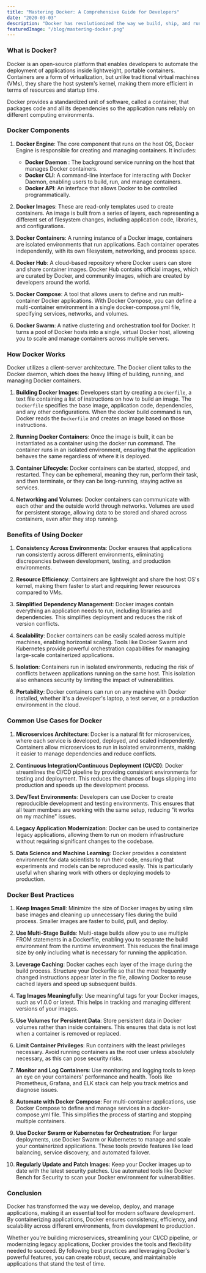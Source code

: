 ```yaml
---
title: "Mastering Docker: A Comprehensive Guide for Developers"
date: "2020-03-03"
description: "Docker has revolutionized the way we build, ship, and run applications. It simplifies software development by creating isolated environments, known as containers, that bundle an application and its dependencies together. This ensures consistency across multiple environments and reduces the 'it works on my machine' problem. In this article, we'll dive deep into Docker, exploring its architecture, benefits, common use cases, and best practices."
featuredImage: "/blog/mastering-docker.png"
---
```


### What is Docker?

Docker is an open-source platform that enables developers to automate the deployment of applications inside lightweight, portable containers. Containers are a form of virtualization, but unlike traditional virtual machines (VMs), they share the host system's kernel, making them more efficient in terms of resources and startup time.

Docker provides a standardized unit of software, called a container, that packages code and all its dependencies so the application runs reliably on different computing environments.

### Docker Components

1. **Docker Engine**: The core component that runs on the host OS, Docker Engine is responsible for creating and managing containers. It includes:

   - **Docker Daemon** : The background service running on the host that manages Docker containers.
   - **Docker CLI**: A command-line interface for interacting with Docker Daemon, enabling users to build, run, and manage containers.
   - **Docker API**: An interface that allows Docker to be controlled programmatically.

2. **Docker Images**: These are read-only templates used to create containers. An image is built from a series of layers, each representing a different set of filesystem changes, including application code, libraries, and configurations.

3. **Docker Containers**: A running instance of a Docker image, containers are isolated environments that run applications. Each container operates independently, with its own filesystem, networking, and process space.

4. **Docker Hub**: A cloud-based repository where Docker users can store and share container images. Docker Hub contains official images, which are curated by Docker, and community images, which are created by developers around the world.

5. **Docker Compose**: A tool that allows users to define and run multi-container Docker applications. With Docker Compose, you can define a multi-container environment in a single docker-compose.yml file, specifying services, networks, and volumes.

6. **Docker Swarm**: A native clustering and orchestration tool for Docker. It turns a pool of Docker hosts into a single, virtual Docker host, allowing you to scale and manage containers across multiple servers.

### How Docker Works

Docker utilizes a client-server architecture. The Docker client talks to the Docker daemon, which does the heavy lifting of building, running, and managing Docker containers.

1. **Building Docker Images**: Developers start by creating a `Dockerfile`, a text file containing a list of instructions on how to build an image. The `Dockerfile` specifies the base image, application code, dependencies, and any other configurations. When the docker build command is run, Docker reads the `Dockerfile` and creates an image based on those instructions.

2. **Running Docker Containers**: Once the image is built, it can be instantiated as a container using the docker run command. The container runs in an isolated environment, ensuring that the application behaves the same regardless of where it is deployed.

3. **Container Lifecycle**: Docker containers can be started, stopped, and restarted. They can be ephemeral, meaning they run, perform their task, and then terminate, or they can be long-running, staying active as services.

4. **Networking and Volumes**: Docker containers can communicate with each other and the outside world through networks. Volumes are used for persistent storage, allowing data to be stored and shared across containers, even after they stop running.

### Benefits of Using Docker

1. **Consistency Across Environments**: Docker ensures that applications run consistently across different environments, eliminating discrepancies between development, testing, and production environments.

2. **Resource Efficiency**: Containers are lightweight and share the host OS's kernel, making them faster to start and requiring fewer resources compared to VMs.

3. **Simplified Dependency Management**: Docker images contain everything an application needs to run, including libraries and dependencies. This simplifies deployment and reduces the risk of version conflicts.

4. **Scalability**: Docker containers can be easily scaled across multiple machines, enabling horizontal scaling. Tools like Docker Swarm and Kubernetes provide powerful orchestration capabilities for managing large-scale containerized applications.

5. **Isolation**: Containers run in isolated environments, reducing the risk of conflicts between applications running on the same host. This isolation also enhances security by limiting the impact of vulnerabilities.

6. **Portability**: Docker containers can run on any machine with Docker installed, whether it's a developer's laptop, a test server, or a production environment in the cloud.

### Common Use Cases for Docker

1. **Microservices Architecture**: Docker is a natural fit for microservices, where each service is developed, deployed, and scaled independently. Containers allow microservices to run in isolated environments, making it easier to manage dependencies and reduce conflicts.

2. **Continuous Integration/Continuous Deployment (CI/CD)**: Docker streamlines the CI/CD pipeline by providing consistent environments for testing and deployment. This reduces the chances of bugs slipping into production and speeds up the development process.

3. **Dev/Test Environments**: Developers can use Docker to create reproducible development and testing environments. This ensures that all team members are working with the same setup, reducing "it works on my machine" issues.

4. **Legacy Application Modernization**: Docker can be used to containerize legacy applications, allowing them to run on modern infrastructure without requiring significant changes to the codebase.

5. **Data Science and Machine Learning**: Docker provides a consistent environment for data scientists to run their code, ensuring that experiments and models can be reproduced easily. This is particularly useful when sharing work with others or deploying models to production.

### Docker Best Practices

1. **Keep Images Small**: Minimize the size of Docker images by using slim base images and cleaning up unnecessary files during the build process. Smaller images are faster to build, pull, and deploy.

2. **Use Multi-Stage Builds**: Multi-stage builds allow you to use multiple FROM statements in a Dockerfile, enabling you to separate the build environment from the runtime environment. This reduces the final image size by only including what is necessary for running the application.

3. **Leverage Caching**: Docker caches each layer of the image during the build process. Structure your Dockerfile so that the most frequently changed instructions appear later in the file, allowing Docker to reuse cached layers and speed up subsequent builds.

4. **Tag Images Meaningfully**: Use meaningful tags for your Docker images, such as v1.0.0 or latest. This helps in tracking and managing different versions of your images.

5. **Use Volumes for Persistent Data**: Store persistent data in Docker volumes rather than inside containers. This ensures that data is not lost when a container is removed or replaced.

6. **Limit Container Privileges**: Run containers with the least privileges necessary. Avoid running containers as the root user unless absolutely necessary, as this can pose security risks.

7. **Monitor and Log Containers**: Use monitoring and logging tools to keep an eye on your containers' performance and health. Tools like Prometheus, Grafana, and ELK stack can help you track metrics and diagnose issues.

8. **Automate with Docker Compose**: For multi-container applications, use Docker Compose to define and manage services in a docker-compose.yml file. This simplifies the process of starting and stopping multiple containers.

9. **Use Docker Swarm or Kubernetes for Orchestration**: For larger deployments, use Docker Swarm or Kubernetes to manage and scale your containerized applications. These tools provide features like load balancing, service discovery, and automated failover.

10. **Regularly Update and Patch Images**: Keep your Docker images up to date with the latest security patches. Use automated tools like Docker Bench for Security to scan your Docker environment for vulnerabilities.

### Conclusion

Docker has transformed the way we develop, deploy, and manage applications, making it an essential tool for modern software development. By containerizing applications, Docker ensures consistency, efficiency, and scalability across different environments, from development to production.

Whether you're building microservices, streamlining your CI/CD pipeline, or modernizing legacy applications, Docker provides the tools and flexibility needed to succeed. By following best practices and leveraging Docker's powerful features, you can create robust, secure, and maintainable applications that stand the test of time.
